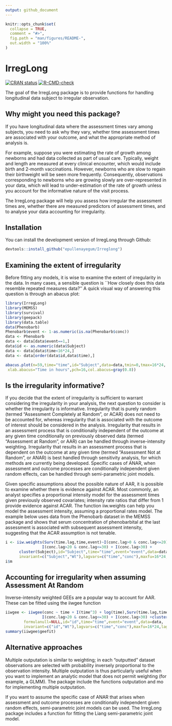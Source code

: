 ```yaml
---
output: github_document
---
```


<!-- README.md is generated from README.Rmd. Please edit that file -->

```r
knitr::opts_chunk$set(
  collapse = TRUE,
  comment = "#>",
  fig.path = "man/figures/README-",
  out.width = "100%"
)
```

# IrregLong

<!-- badges: start -->

[![CRAN status](https://www.r-pkg.org/badges/version/IrregLong)](https://CRAN.R-project.org/package=IrregLong)
[![R-CMD-check](https://github.com/epullenayegum/IrregLong/workflows/R-CMD-check/badge.svg)](https://github.com/epullenayegum/IrregLong/actions)
<!-- badges: end -->

The goal of the IrregLong package is to provide functions for handling longitudinal data subject to irregular observation.

## Why might you need this package?

If you have longitudinal data where the assessment times vary among subjects, you need to ask why they vary, whether time assessment times are associated with your outcome, and what the appropriate method of analysis is.

For example, suppose you were estimating the rate of growth among newborns and had data collected as part of usual care. Typically, weight and length are measured at every clinical encounter, which would include birth and 2-month vaccinations. However, newborns who are slow to regain their birthweight will be seen more frequently. Consequently, observations corresponding to newborns who are growing slowly are over-represented in your data, which will lead to under-estimation of the rate of growth unless you account for the informative nature of the visit process. 

The IrregLong package will help you assess how irregular the assessment times are, whether there are measured predictors of assessment times, and to analyse your data accounting for irregularity.

## Installation

You can install the development version of IrregLong through Github:

```r
devtools::install_github("epullenayegum/Irreglong")
```

## Examining the extent of irregularity

Before fitting any models, it is wise to examine the extent of irregularity in the data. In many cases, a sensible question is ``How closely does this data resemble repeated measures data?'' A quick visual way of answering this question is through an abacus plot: 

```r
library(IrregLong)
library(MEMSS)
library(survival)
library(geepack)
library(data.table)
data(Phenobarb)
Phenobarb$event <- 1-as.numeric(is.na(Phenobarb$conc))
data <- Phenobarb
data <- data[data$event==1,]
data$id <- as.numeric(data$Subject)
data <- data[data$time<16*24,]
data <- data[order(data$id,data$time),]
```

```r
abacus.plot(n=59,time="time",id="Subject",data=data,tmin=0,tmax=16*24,
 xlab.abacus="Time in hours",pch=16,col.abacus=gray(0.8))
```



## Is the irregularity informative?

If you decide that the extent of irregularity is sufficient to warrant considering the irregularity in your analysis, the next question to consider is whether the irregularity is informative. Irregularity that is purely random (termed "Assessment Completely at Random", or ACAR) does not need to be accounted for, whereas irregularity that is associated with the outcome of interest should be considered in the analysis. Irregularity that results in an assessment process that is conditionally independent of the outcome at any given time conditionally on previously observed data (termed "Assessment at Random", or AAR) can be handled through inverse-intensity weighting. Irregularity that results in an assessment process that is dependent on the outcome at any given time (termed "Assessment Not at Random", or ANAR) is best handled through sensitivity analysis, for which methods are currently being developed. Specific cases of ANAR, when assessment and outcome processes are conditionally independent given random effects, can be handled through semi-parametric joint models.

Given specific assumptions about the possible nature of AAR, it is possible to examine whether there is evidence against ACAR. Most commonly, an analyst specifies a proportional intensity model for the assessment times given previously observed covariates; intensity rate ratios that differ from 1 provide evidence against ACAR. The function iiw.weights can help you model the assessment intensity, assuming a proportional rates model. The example below uses data from the Phenobarb dataset in the MEMSS package and shows that serum concentration of phenobarbital at the last assessment is associated with subsequent  assessment intensity, suggesting that the ACAR assumption is not tenable.

```r
i <- iiw.weights(Surv(time.lag,time,event)~I(conc.lag>0 & conc.lag<=20) + 
                I(conc.lag>20 & conc.lag<=30) + I(conc.lag>30) + 
      cluster(Subject),id="Subject",time="time",event="event",data=data,
      invariant=c("Subject","Wt"),lagvars=c("time","conc"),maxfu=16*24,lagfirst=c(0,0),first=FALSE)
i$m
```

## Accounting for irregularity when assuming Assessment At Random

Inverse-intensity weighted GEEs are a popular way to account for AAR. These can be fitted using the iiwgee function

```r
iiwgee <- iiwgee(conc ~ time + I(time^3) + log(time),Surv(time.lag,time,event)~I(conc.lag>0 & conc.lag<=20) + 
                I(conc.lag>20 & conc.lag<=30) + I(conc.lag>30) +cluster(id),
        formulanull=NULL,id="id",time="time",event="event",data=data,
        invariant=c("id","Wt"),lagvars=c("time","conc"),maxfu=16*24,lagfirst=c(0,0),first=FALSE)
summary(iiwgee$geefit)
```

## Alternative approaches

Multiple outputation is similar to weighting; in each "outputted" dataset observations are selected with probability inversely proportional to the observation intensity. Multiple outputation is thus particularly useful when you want to implement an analytic model that does not permit weighting (for example, a GLMM). The package include the functions outputation and mo for implementing multiple outputation.

If you want to assume the specific case of ANAR that arises when assessment and outcome processes are conditionally independent given random effects, semi-parametric joint models can be used. The IrregLong package includes a function for fitting the Liang semi-parametric joint model.


